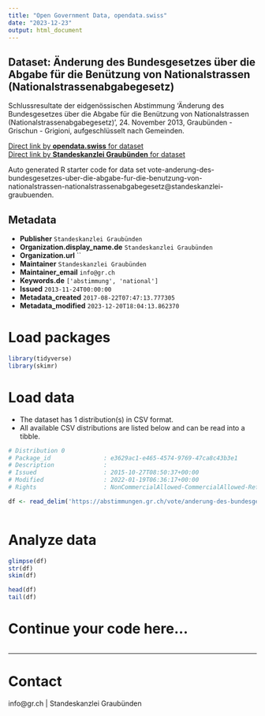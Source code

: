 ```yaml
---
title: "Open Government Data, opendata.swiss"
date: "2023-12-23"
output: html_document
---
```


## Dataset: Änderung des Bundesgesetzes über die Abgabe für die Benützung von Nationalstrassen (Nationalstrassenabgabegesetz)

Schlussresultate der eidgenössischen Abstimmung 'Änderung des Bundesgesetzes über die Abgabe für die Benützung von Nationalstrassen (Nationalstrassenabgabegesetz)', 24. November 2013, Graubünden - Grischun - Grigioni, aufgeschlüsselt nach Gemeinden.

[Direct link by **opendata.swiss** for dataset](https://opendata.swiss/de/dataset/anderung-des-bundesgesetzes-uber-die-abgabe-fur-die-benutzung-von-nationalstrassen-nationalstra)<br>
[Direct link by **Standeskanzlei Graubünden** for dataset](https://abstimmungen.gr.ch/vote/anderung-des-bundesgesetzes-uber-die-abgabe-fur-die-benutzung-von-nationalstrassen-nationalstrassenabgabegesetz/data)

Auto generated R starter code for data set vote-anderung-des-bundesgesetzes-uber-die-abgabe-fur-die-benutzung-von-nationalstrassen-nationalstrassenabgabegesetz@standeskanzlei-graubuenden.

## Metadata

- **Publisher** `Standeskanzlei Graubünden`
- **Organization.display_name.de** `Standeskanzlei Graubünden`
- **Organization.url** ``
- **Maintainer** `Standeskanzlei Graubünden`
- **Maintainer_email** `info@gr.ch`
- **Keywords.de** `['abstimmung', 'national']`
- **Issued** `2013-11-24T00:00:00`
- **Metadata_created** `2017-08-22T07:47:13.777305`
- **Metadata_modified** `2023-12-20T18:04:13.862370`


# Load packages

```r

library(tidyverse)
library(skimr)

```

# Load data

-   The dataset has 1 distribution(s) in CSV format.
-   All available CSV distributions are listed below and can be read into a tibble.

```r

# Distribution 0
# Package_id               : e3629ac1-e465-4574-9769-47ca8c43b3e1
# Description              : 
# Issued                   : 2015-10-27T08:50:37+00:00
# Modified                 : 2022-01-19T06:36:17+00:00
# Rights                   : NonCommercialAllowed-CommercialAllowed-ReferenceRequired

df <- read_delim('https://abstimmungen.gr.ch/vote/anderung-des-bundesgesetzes-uber-die-abgabe-fur-die-benutzung-von-nationalstrassen-nationalstrassenabgabegesetz/data-csv')



```

# Analyze data

```r

glimpse(df)
str(df)
skim(df)

head(df)
tail(df)

```

# Continue your code here...

```r

```

------------------------------------------------------------------------

# Contact

info@gr.ch | Standeskanzlei Graubünden
